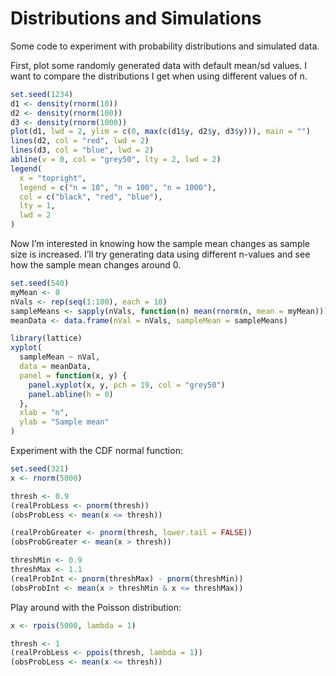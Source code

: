 Distributions and Simulations
========================================================

Some code to experiment with probability distributions and simulated data.

First, plot some randomly generated data with default mean/sd values. I want to compare the distributions I get when using different values of n.
```r
set.seed(1234)
d1 <- density(rnorm(10))
d2 <- density(rnorm(100))
d3 <- density(rnorm(1000))
plot(d1, lwd = 2, ylim = c(0, max(c(d1$y, d2$y, d3$y))), main = "")
lines(d2, col = "red", lwd = 2)
lines(d3, col = "blue", lwd = 2)
abline(v = 0, col = "grey50", lty = 2, lwd = 2)
legend(
  x = "topright",
  legend = c("n = 10", "n = 100", "n = 1000"),
  col = c("black", "red", "blue"),
  lty = 1,
  lwd = 2
)
```

Now I'm interested in knowing how the sample mean changes as sample size is increased. I'll try generating data using different n-values and see how the sample mean changes around 0.
```r
set.seed(540)
myMean <- 0
nVals <- rep(seq(1:100), each = 10)
sampleMeans <- sapply(nVals, function(n) mean(rnorm(n, mean = myMean)))
meanData <- data.frame(nVal = nVals, sampleMean = sampleMeans)

library(lattice)
xyplot(
  sampleMean ~ nVal,
  data = meanData,
  panel = function(x, y) {
    panel.xyplot(x, y, pch = 19, col = "grey50")
    panel.abline(h = 0)
  },
  xlab = "n",
  ylab = "Sample mean"
)
```

Experiment with the CDF normal function:
```r
set.seed(321)
x <- rnorm(5000)

thresh <- 0.9
(realProbLess <- pnorm(thresh))
(obsProbLess <- mean(x <= thresh))

(realProbGreater <- pnorm(thresh, lower.tail = FALSE))
(obsProbGreater <- mean(x > thresh))

threshMin <- 0.9
threshMax <- 1.1
(realProbInt <- pnorm(threshMax) - pnorm(threshMin))
(obsProbInt <- mean(x > threshMin & x <= threshMax))
```

Play around with the Poisson distribution:
```r
x <- rpois(5000, lambda = 1)

thresh <- 1
(realProbLess <- ppois(thresh, lambda = 1))
(obsProbLess <- mean(x <= thresh))
```